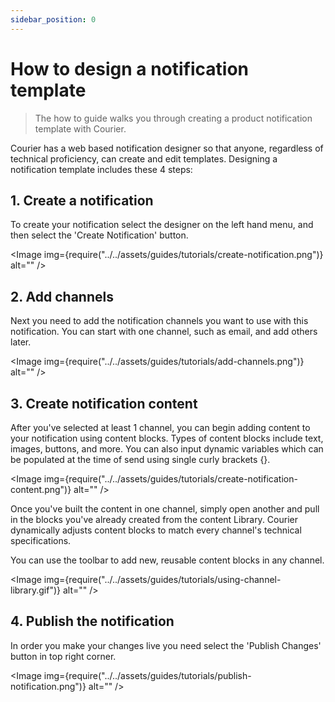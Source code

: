 ```yaml
---
sidebar_position: 0
---
```



# How to design a notification template

> The how to guide walks you through creating a product notification template with Courier.

Courier has a web based notification designer so that anyone, regardless of technical proficiency, can create and edit templates. Designing a notification template includes these 4 steps:

<TOCInline toc={toc} />

## 1. Create a notification

To create your notification select the designer on the left hand menu, and then select the 'Create Notification' button.

<Image img={require("../../assets/guides/tutorials/create-notification.png")} alt="" />

## 2. Add channels

Next you need to add the notification channels you want to use with this notification. You can start with one channel, such as email, and add others later.

<Image img={require("../../assets/guides/tutorials/add-channels.png")} alt="" />

## 3. Create notification content

After you've selected at least 1 channel, you can begin adding content to your notification using content blocks. Types of content blocks include text, images, buttons, and more. You can also input dynamic variables which can be populated at the time of send using single curly brackets {}.

<Image img={require("../../assets/guides/tutorials/create-notification-content.png")} alt="" />

Once you've built the content in one channel, simply open another and pull in the blocks you've already created from the content Library. Courier dynamically adjusts content blocks to match every channel's technical specifications.

You can use the toolbar to add new, reusable content blocks in any channel.

<Image img={require("../../assets/guides/tutorials/using-channel-library.gif")} alt="" />

## 4. Publish the notification

In order you make your changes live you need select the 'Publish Changes' button in top right corner.

<Image img={require("../../assets/guides/tutorials/publish-notification.png")} alt="" />
